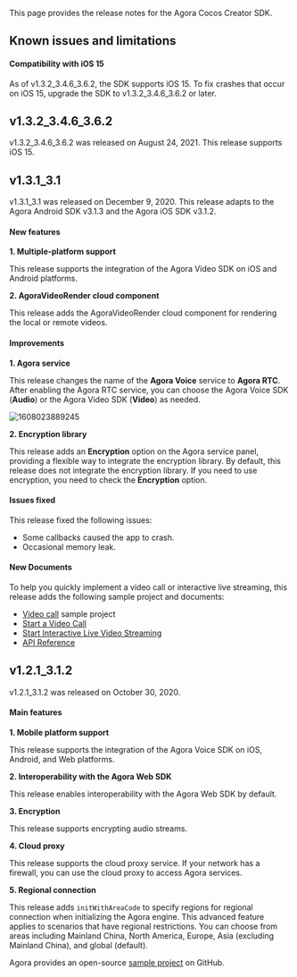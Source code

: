 <PlatformWrapper platform="cocos-creator">

This page provides the release notes for the Agora Cocos Creator SDK.

## Known issues and limitations

#### Compatibility with iOS 15

As of v1.3.2_3.4.6_3.6.2, the SDK supports iOS 15. To fix crashes that occur on iOS 15, upgrade the SDK to v1.3.2_3.4.6_3.6.2 or later.

## v1.3.2_3.4.6_3.6.2

v1.3.2_3.4.6_3.6.2 was released on August 24, 2021. This release supports iOS 15.

## v1.3.1_3.1

v1.3.1_3.1 was released on December 9, 2020. This release adapts to the Agora Android SDK v3.1.3 and the Agora iOS SDK v3.1.2.

#### New features

**1. Multiple-platform support**

This release supports the integration of the Agora Video SDK on iOS and Android platforms.

**2. AgoraVideoRender cloud component**

This release adds the AgoraVideoRender cloud component for rendering the local or remote videos.

#### Improvements

**1. Agora <Vg k="VSDK" /> service**

This release changes the name of the **Agora Voice** service to **Agora RTC**. After enabling the Agora RTC service, you can choose the Agora Voice SDK (**Audio**) or the Agora Video SDK (**Video**) as needed.

![1608023889245](https://web-cdn.agora.io/docs-files/1608023889245)

**2. Encryption library**

This release adds an **Encryption** option on the Agora <Vg k="VSDK" /> service panel, providing a flexible way to integrate the encryption library. By default, this release does not integrate the encryption library. If you need to use encryption, you need to check the **Encryption** option.

#### Issues fixed

This release fixed the following issues:

- Some callbacks caused the app to crash.
- Occasional memory leak.

#### New Documents

To help you quickly implement a video call or interactive live streaming, this release adds the following sample project and documents:

- [Video call](https://github.com/AgoraIO-Community/Agora-Cocos-Quickstart/tree/master/CocosCreator) sample project
- [Start a Video Call](/3.x/video-calling/quickstart-guide/get-started-sdk)
- [Start Interactive Live Video Streaming](/3.x/interactive-live-streaming/quickstart-guide/start-video-streaming)
- [API Reference](https://api-ref.agora.io/en/voice-sdk/cocos-creator/1.x/index.html)

## v1.2.1_3.1.2

v1.2.1_3.1.2 was released on October 30, 2020.

#### Main features

**1. Mobile platform support**

This release supports the integration of the Agora Voice SDK on iOS, Android, and Web platforms.

**2. Interoperability with the Agora Web SDK**

This release enables interoperability with the Agora Web SDK by default.

**3. Encryption**

This release supports encrypting audio streams.

**4. Cloud proxy**

This release supports the cloud proxy service. If your network has a firewall, you can use the cloud proxy to access Agora services.

**5. Regional connection**

This release adds `initWithAreaCode` to specify regions for regional connection when initializing the Agora engine. This advanced feature applies to scenarios that have regional restrictions. You can choose from areas including Mainland China, North America, Europe, Asia (excluding Mainland China), and global (default).

Agora provides an open-source [sample project](https://github.com/AgoraIO-Community/Agora-Cocos-Quickstart/tree/master/CocosCreator) on GitHub.

</PlatformWrapper>